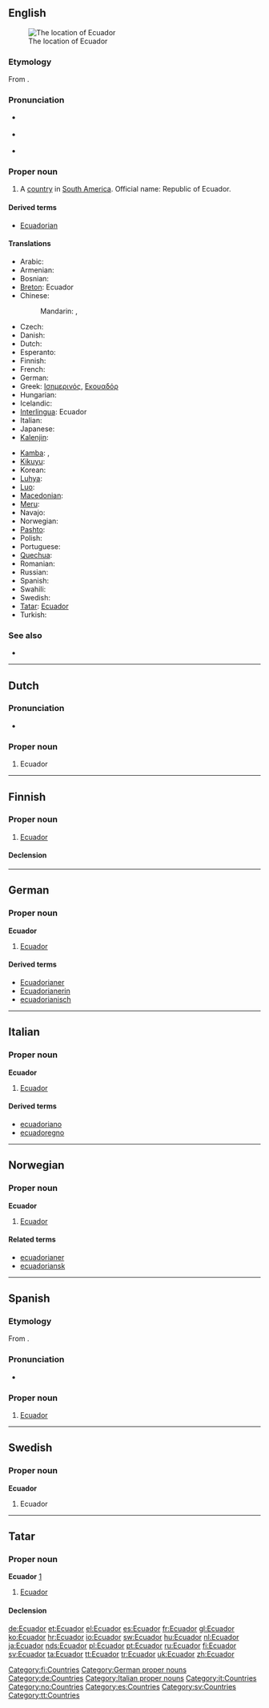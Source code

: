 {{also|ecuador}}
==English==
{{wikipedia}}
[[Image:LocationEcuador.svg|thumb|The location of Ecuador]]

===Etymology===
From {{etyl|es}} {{term|ecuador||equator|lang=es}}.

===Pronunciation===
* {{a|UK}} {{IPA|/ˈɛk.wə.dɔː/}}
* {{a|US}} {{IPA|/ˈɛk.wə.dɔɹ/}}
* {{audio|en-us-Ecuador.ogg|Audio (US)}}

===Proper noun===
{{en-proper noun}}

# A [[country]] in [[South America]]. Official name: Republic of Ecuador.

====Derived terms====
* [[Ecuadorian]]

====Translations====
{{trans-top|country in South America}}
* Arabic: {{t|ar|الإكوادور|m|tr=al-'ikwaduur}}
* Armenian: {{t-|hy|Էկվադոր|tr=Ēkvador}}
* Bosnian: {{t-|bs|Ekvador|m}}
* [[Breton]]: Ecuador
* Chinese:
*: Mandarin: {{t-|cmn|厄瓜多爾|sc=Hani}},  {{t-|cmn|厄瓜多尔|tr=Èguāduō’ěr|sc=Hani}}
* Czech: {{t-|cs|Ekvádor|m}}
* Danish: {{t-|da|Ecuador}}
* Dutch: {{t+|nl|Ecuador}}
* Esperanto: {{t-|eo|Ekvadoro|xs=Esperanto}}
* Finnish: {{t+|fi|Ecuador}}
* French: {{t+|fr|Équateur}}
* German: {{t+|de|Ecuador}}
* Greek: [[Ισημερινός]], [[Εκουαδόρ]]
* Hungarian: {{t+|hu|Ecuador}}
* Icelandic: {{t+|is|Ekvador}}
* [[Interlingua]]: Ecuador
* Italian: {{t-|it|Ecuador}}
* Japanese: {{t+|ja|エクアドル|tr=Ekuadoru}}
* [[Kalenjin]]: {{tø|kln|Ekwedo}}
{{trans-mid}}
* [[Kamba]]: {{tø|kam|Ekwedo}},  {{tø|kam|Ekwado}}
* [[Kikuyu]]: {{tø|ki|Ekwedo}}
* Korean: {{t+|ko|에콰도르|sc=Hang}}
* [[Luhya]]: {{tø|luy|Ekwedo}}
* [[Luo]]: {{tø|luo|Ekwedo}}
* [[Macedonian]]: {{t-|mk|Еквадор|m|tr=Ékvador}}
* [[Meru]]: {{tø|mer|Ekwado}}
* Navajo: {{tø|nv|Kéyah Nahasdzáán Ałníiʼgi Siʼánígíí}}
* Norwegian: {{t-|no|Ecuador}}
* [[Pashto]]: {{t-|ps|اېکوادور|m|tr=ekwādor|sc=ps-Arab|xs=Pashto}}
* Polish: {{t+|pl|Ekwador}}
* Portuguese: {{t+|pt|Equador}}
* [[Quechua]]: {{t-|qu|Ikwadur|xs=Quechua}}
* Romanian: {{t-|ro|Ecuador|n}}
* Russian: {{t+|ru|Эквадор|m|tr=Ekvadór}}
* Spanish: {{t+|es|Ecuador}}
* Swahili: {{t+|sw|Ekwado|xs=Swahili}}
* Swedish: {{t+|sv|Ecuador}}
* [[Tatar]]: [[#Tatar|Ecuador]]
* Turkish: {{t+|tr|Ekvador}}
{{trans-bottom}}

===See also===
* {{list|en|countries of South America}}

----

==Dutch==

===Pronunciation===
* {{a|NL}} {{audio|Nl-Ecuador.ogg|audio}}

===Proper noun===
{{infl|nl|proper noun|g=n}}

# Ecuador

----

==Finnish==
{{wikipedia|lang=fi}}

===Proper noun===
{{infl|fi|proper noun}}

# [[#English|Ecuador]]

====Declension====
{{fi-decl-tuoli|Ecuador|np=1}}

[[Category:fi:Countries]]

----

==German==
{{wikipedia|lang=de}}

===Proper noun===
'''Ecuador''' {{n}}

# [[#English|Ecuador]]

====Derived terms====
* [[Ecuadorianer]]
* [[Ecuadorianerin]]
* [[ecuadorianisch]]

[[Category:German proper nouns]]
[[Category:de:Countries]]

----

==Italian==
{{wikipedia|lang=it}}

===Proper noun===
'''Ecuador''' {{m}}

# [[#English|Ecuador]]

====Derived terms====
* [[ecuadoriano]]
* [[ecuadoregno]]

[[Category:Italian proper nouns]]
[[Category:it:Countries]]

----

==Norwegian==

===Proper noun===
'''Ecuador'''

# [[#English|Ecuador]]

====Related terms====
* [[ecuadorianer]]
* [[ecuadoriansk]]

[[Category:no:Countries]]

----

==Spanish==
{{wikipedia|lang=es}}
===Etymology===
From {{term|ecuador||equator|lang=es}}.

===Pronunciation===
* {{audio|Es-Ecuador.ogg|audio}}

===Proper noun===
{{es-proper noun|m}}

# [[#English|Ecuador]]

[[Category:es:Countries]]

----

==Swedish==

===Proper noun===
'''Ecuador'''

# Ecuador

[[Category:sv:Countries]]

----

==Tatar==

===Proper noun===
'''Ecuador''' [http://www2.azatliq.org/analysis/analysis/tb/2006/10/9A6D6E9B-3FB1-4AE5-9B1D-08CD6339AF5C.asp]

# [[Ecuador#english|Ecuador]]

====Declension====
{{tt-latin-noun|nıñ|ga|nı|da|dan}}

[[Category:tt:Countries]]

[[de:Ecuador]]
[[et:Ecuador]]
[[el:Ecuador]]
[[es:Ecuador]]
[[fr:Ecuador]]
[[gl:Ecuador]]
[[ko:Ecuador]]
[[hr:Ecuador]]
[[io:Ecuador]]
[[sw:Ecuador]]
[[hu:Ecuador]]
[[nl:Ecuador]]
[[ja:Ecuador]]
[[nds:Ecuador]]
[[pl:Ecuador]]
[[pt:Ecuador]]
[[ru:Ecuador]]
[[fi:Ecuador]]
[[sv:Ecuador]]
[[ta:Ecuador]]
[[tt:Ecuador]]
[[tr:Ecuador]]
[[uk:Ecuador]]
[[zh:Ecuador]]